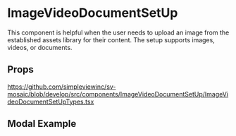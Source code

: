 
<Meta title='Forms/ImageVideoDocumentSetUp/Readme' />

# ImageVideoDocumentSetUp

This component is helpful when the user needs to upload an image from the established assets library for their content.
The setup supports images, videos, or documents.

## Props

https://github.com/simpleviewinc/sv-mosaic/blob/develop/src/components/ImageVideoDocumentSetUp/ImageVideoDocumentSetUpTypes.tsx

## Modal Example

<Preview withSource='none'>
  <stories.Example />
</Preview>
